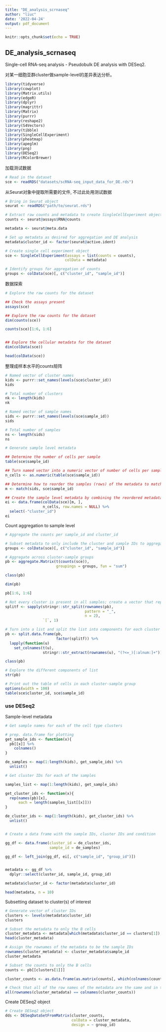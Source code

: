 ```yaml
---
title: "DE_analysis_scrnaseq"
author: "liuc"
date: '2022-04-24'
output: pdf_document
---
```


```r
knitr::opts_chunk$set(echo = TRUE)
```

## DE_analysis_scrnaseq

Single-cell RNA-seq analysis - Pseudobulk DE analysis with DESeq2.

对某一细胞亚群cluster做sample-level的差异表达分析。


```r
library(tidyverse)
library(cowplot)
library(Matrix.utils)
library(edgeR)
library(dplyr)
library(magrittr)
library(Matrix)
library(purrr)
library(reshape2)
library(S4Vectors)
library(tibble)
library(SingleCellExperiment)
library(pheatmap)
library(apeglm)
library(png)
library(DESeq2)
library(RColorBrewer)
```

加载测试数据
```r
# Read in the dataset
sce <- readRDS("datasets/scRNA-seq_input_data_for_DE.rds")
```

从Seurat对象中提取所需要的文件, 不过此处用测试数据
```r
# Bring in Seurat object
seurat <- readRDS("path/to/seurat.rds")

# Extract raw counts and metadata to create SingleCellExperiment object
counts <- seurat@assays$RNA@counts 

metadata <- seurat@meta.data

# Set up metadata as desired for aggregation and DE analysis
metadata$cluster_id <- factor(seurat@active.ident)

# Create single cell experiment object
sce <- SingleCellExperiment(assays = list(counts = counts), 
                           colData = metadata)

# Identify groups for aggregation of counts
groups <- colData(sce)[, c("cluster_id", "sample_id")]
```


数据探索
```r
# Explore the raw counts for the dataset

## Check the assays present
assays(sce)

## Explore the raw counts for the dataset
dim(counts(sce))

counts(sce)[1:6, 1:6]


## Explore the cellular metadata for the dataset
dim(colData(sce))

head(colData(sce))
```


整理成样本水平的counts矩阵
```r
# Named vector of cluster names
kids <- purrr::set_names(levels(sce$cluster_id))
kids

# Total number of clusters
nk <- length(kids)
nk

# Named vector of sample names
sids <- purrr::set_names(levels(sce$sample_id))
sids

# Total number of samples 
ns <- length(sids)
ns

# Generate sample level metadata

## Determine the number of cells per sample
table(sce$sample_id)

## Turn named vector into a numeric vector of number of cells per sample
n_cells <- as.numeric(table(sce$sample_id))

## Determine how to reorder the samples (rows) of the metadata to match the order of sample names in sids vector
m <- match(sids, sce$sample_id)

## Create the sample level metadata by combining the reordered metadata with the number of cells corresponding to each sample.
ei <- data.frame(colData(sce)[m, ], 
                 n_cells, row.names = NULL) %>% 
  select(-"cluster_id")
ei
```


Count aggregation to sample level
```r
# Aggregate the counts per sample_id and cluster_id

# Subset metadata to only include the cluster and sample IDs to aggregate across
groups <- colData(sce)[, c("cluster_id", "sample_id")]

# Aggregate across cluster-sample groups
pb <- aggregate.Matrix(t(counts(sce)), 
                       groupings = groups, fun = "sum") 

class(pb)

dim(pb)

pb[1:6, 1:6]

```


```r
# Not every cluster is present in all samples; create a vector that represents how to split samples
splitf <- sapply(stringr::str_split(rownames(pb), 
                                    pattern = "_",  
                                    n = 2), 
                 `[`, 1)

# Turn into a list and split the list into components for each cluster and transform, so rows are genes and columns are samples and make rownames as the sample IDs
pb <- split.data.frame(pb, 
                       factor(splitf)) %>%
  lapply(function(u) 
    set_colnames(t(u), 
                 stringr::str_extract(rownames(u), "(?<=_)[:alnum:]+")))

class(pb)

# Explore the different components of list
str(pb)

# Print out the table of cells in each cluster-sample group
options(width = 100)
table(sce$cluster_id, sce$sample_id)
```


### use DESeq2

Sample-level metadata
```r
# Get sample names for each of the cell type clusters

# prep. data.frame for plotting
get_sample_ids <- function(x){
  pb[[x]] %>%
    colnames()
}

de_samples <- map(1:length(kids), get_sample_ids) %>%
  unlist()

# Get cluster IDs for each of the samples

samples_list <- map(1:length(kids), get_sample_ids)

get_cluster_ids <- function(x){
  rep(names(pb)[x], 
      each = length(samples_list[[x]]))
}

de_cluster_ids <- map(1:length(kids), get_cluster_ids) %>%
  unlist()


# Create a data frame with the sample IDs, cluster IDs and condition

gg_df <- data.frame(cluster_id = de_cluster_ids,
                    sample_id = de_samples)

gg_df <- left_join(gg_df, ei[, c("sample_id", "group_id")]) 


metadata <- gg_df %>%
  dplyr::select(cluster_id, sample_id, group_id) 

metadata$cluster_id <- factor(metadata$cluster_id)

head(metadata, n = 10)
```


Subsetting dataset to cluster(s) of interest
```r
# Generate vector of cluster IDs
clusters <- levels(metadata$cluster_id)
clusters

# Subset the metadata to only the B cells
cluster_metadata <- metadata[which(metadata$cluster_id == clusters[1]), ]
head(cluster_metadata)

# Assign the rownames of the metadata to be the sample IDs
rownames(cluster_metadata) <- cluster_metadata$sample_id
cluster_metadata

# Subset the counts to only the B cells
counts <- pb[[clusters[1]]]

cluster_counts <- as.data.frame(as.matrix(counts[, which(colnames(counts) %in% rownames(cluster_metadata))]))

# Check that all of the row names of the metadata are the same and in the same order as the column names of the counts in order to use as input to DESeq2
all(rownames(cluster_metadata) == colnames(cluster_counts))  

```


Create DESeq2 object
```r
# Create DESeq2 object        
dds <- DESeqDataSetFromMatrix(cluster_counts, 
                              colData = cluster_metadata, 
                              design = ~ group_id)
```


